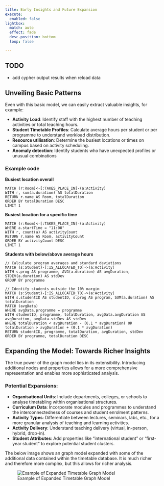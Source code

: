 ```yaml
---
title: Early Insights and Future Expansion
execute: 
  enabled: false
lightbox:
  match: auto
  effect: fade
  desc-position: bottom
  loop: false

---
```

::: callout-warning
## TODO

-   add cypher output results when reload data
  
:::

## Unveiling Basic Patterns

Even with this basic model, we can easily extract valuable insights, for example:

-   **Activity Load**: Identify staff with the highest number of teaching activities or total teaching hours.
-   **Student Timetable Profiles**: Calculate average hours per student or per programme to understand workload distribution.
-   **Resource utilisation**: Determine the busiest locations or times on campus based on activity scheduling.
-   **Anomaly detection**: Identify students who have unexpected profiles or unusual combinations

### Example code

**Busiest location overall**

```cypher
MATCH (r:Room)<-[:TAKES_PLACE_IN]-(a:Activity)
WITH r, sum(a.duration) AS totalDuration
RETURN r.name AS Room, totalDuration
ORDER BY totalDuration DESC
LIMIT 1
```

**Busiest location for a specific time**

```cypher
MATCH (r:Room)<-[:TAKES_PLACE_IN]-(a:Activity)
WHERE a.startTime = "11:00" 
WITH r, count(a) AS activityCount
RETURN r.name AS Room, activityCount
ORDER BY activityCount DESC
LIMIT 1 
```

**Students with below/above average hours**

```cypher
// Calculate program averages and standard deviations
MATCH (s:Student)-[:IS_ALLOCATED_TO]->(a:Activity)
WITH s.prog AS programme, AVG(a.duration) AS avgDuration, STDEV(a.duration) AS stdDev
GROUP BY programme

// Identify students outside the 10% margin 
MATCH (s:Student)-[:IS_ALLOCATED_TO]->(a:Activity)
WITH s.studentID AS studentID, s.prog AS program, SUM(a.duration) AS totalDuration
MATCH (avgData)
WHERE avgData.programme = programme
WITH studentID, programme, totalDuration, avgData.avgDuration AS avgDuration, avgData.stdDev AS stdDev
WHERE totalDuration < avgDuration - (0.1 * avgDuration) OR totalDuration > avgDuration + (0.1 * avgDuration)
RETURN studentID, programme, totalDuration, avgDuration, stdDev 
ORDER BY programme, totalDuration DESC
```

## Expanding the Model: Towards Richer Insights

The true power of the graph model lies in its extensibility. Introducing additional nodes and properties allows for a more comprehensive representation and enables more sophisticated analysis.

### Potential Expansions:

-   **Organisational Units**: Include departments, colleges, or schools to analyse timetabling within organisational structures.
-   **Curriculum Data**: Incorporate modules and programmes to understand the interconnectedness of courses and student enrolment patterns.
-   **Activity Types**: Differentiate between lectures, seminars, labs, etc., for a more granular analysis of teaching and learning activities.
-   **Activity Delivery**: Understand teaching delivery (virtual, in-person, hybrid, drop-in).
-   **Student Attributes**: Add properties like "international student" or "first-year student" to explore potential student clusters.

The below image shows an graph model expanded with some of the additional data contained within the timetable database.  It is much richer and therefore more complex, but this allows for richer analysis.

![Example of Expanded Timetable Graph Model](./images/v2.0-expanded-tt-2.png){.medium-image}